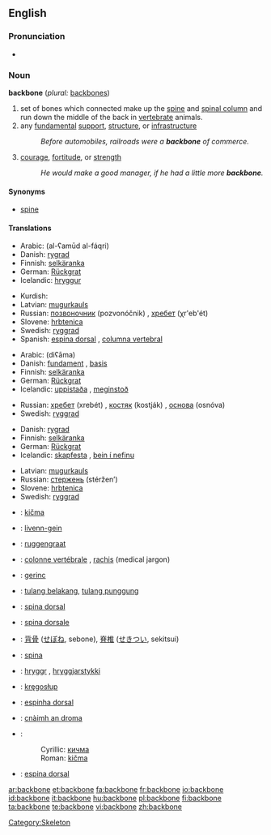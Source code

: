==English==

===Pronunciation===
*{{audio|en-us-backbone.ogg|Audio (US)}}

===Noun===
'''backbone'''  (''plural:'' [[backbones]])

# set of bones which connected make up the [[spine]] and [[spinal column]] and run down the middle of the back in [[vertebrate]] animals.
# any [[fundamental]] [[support]], [[structure]], or [[infrastructure]]
#:''Before automobiles, railroads were a '''backbone''' of commerce.''
# [[courage]], [[fortitude]], or [[strength]]
#:''He would make a good manager, if he had a little more '''backbone'''.''

====Synonyms====
*[[spine]]

====Translations====
{{trans-top|set of bones which connected make up the spine and spinal column}}
*Arabic: {{ARchar|[[العمود الفقري]]}} (al-ʕamūd al-fáqri) {{m}}
*Danish: [[rygrad]] {{c}}
*Finnish: [[selkäranka]]
*German: [[Rückgrat]] {{n}}
*Icelandic: [[hryggur]] {{m}}
{{trans-mid}}
*Kurdish: {{KUchar|[[بڕبڕه‌]]}}
*Latvian: [[mugurkauls]] {{m}}
*Russian: [[позвоночник]] (pozvonóčnik) {{m}}, [[хребет]] (χr'eb'ét) {{m}}
*Slovene: [[hrbtenica]] {{f}}
*Swedish: [[ryggrad]] {{c}}
*Spanish: [[espina dorsal]] {{f}}, [[columna vertebral]] {{f}}
{{trans-bottom}}

{{trans-top|any fundamental support, structure, or infrastructure}}
*Arabic:{{ARchar|[[دعامة]]}} (diʕāma) {{f}}
*Danish: [[fundament]] {{n}}, [[basis]] {{c}}
*Finnish: [[selkäranka]]
*German: [[Rückgrat]] {{n}}
*Icelandic: [[uppistaða]] {{f}}, [[meginstoð]] {{f}}
{{trans-mid}}
*Russian: [[хребет]] (xrebét) {{m}}, [[костяк]] (kostják) {{m}}, [[основа]] (osnóva) {{f}}
*Swedish: [[ryggrad]] {{c}}
{{trans-bottom}}

{{trans-top|courage, fortitude, or strength}}
*Danish: [[rygrad]] {{c}}
*Finnish: [[selkäranka]]
*German: [[Rückgrat]] {{n}}
*Icelandic: [[skapfesta]] {{f}}, [[bein í nefinu]] {{n}}
{{trans-mid}}
*Latvian: [[mugurkauls]] {{m}}
*Russian: [[стержень]] (stéržen’) {{m}}
*Slovene: [[hrbtenica]] {{f}}
*Swedish: [[ryggrad]] {{c}}
{{trans-bottom}}

{{checktrans}}

*{{ttbc|Bosnian}}: [[kičma]] {{f}}
*{{ttbc|Breton}}: [[livenn-gein]] {{f}}
*{{ttbc|Dutch}}: [[ruggengraat]] {{m}}
*{{ttbc|French}}: [[colonne vertébrale]] {{f}}, [[rachis]] {{m}} (medical jargon)
*{{ttbc|Hungarian}}: [[gerinc]]
*{{ttbc|Indonesian}}: [[tulang belakang]], [[tulang punggung]]
*{{ttbc|Interlingua}}: [[spina dorsal]]
*{{ttbc|Italian}}: [[spina dorsale]] {{f}}
*{{ttbc|Japanese}}: [[背骨]] ([[せぼね]], sebone), [[脊椎]] ([[せきつい]], sekitsui)
*{{ttbc|Latin}}: [[spina]] {{f}}
*{{ttbc|Old Norse}}: [[hryggr]] {{m}}, [[hryggjarstykki]] {{n}}
*{{ttbc|Polish}}: [[kręgosłup]] {{m}}
*{{ttbc|Portuguese}}: [[espinha dorsal]] {{f}} {{italbrac|Brazil}}
*{{ttbc|Scottish Gaelic}}: [[cnàimh an droma]] {{m}}
*{{ttbc|Serbian}}:
*:Cyrillic: [[кичма]] {{f}}
*:Roman: [[kičma]] {{f}}
*{{ttbc|Spanish}}: [[espina dorsal]] {{f}}

[[Category:Skeleton]]

[[ar:backbone]]
[[et:backbone]]
[[fa:backbone]]
[[fr:backbone]]
[[io:backbone]]
[[id:backbone]]
[[it:backbone]]
[[hu:backbone]]
[[pl:backbone]]
[[fi:backbone]]
[[ta:backbone]]
[[te:backbone]]
[[vi:backbone]]
[[zh:backbone]]